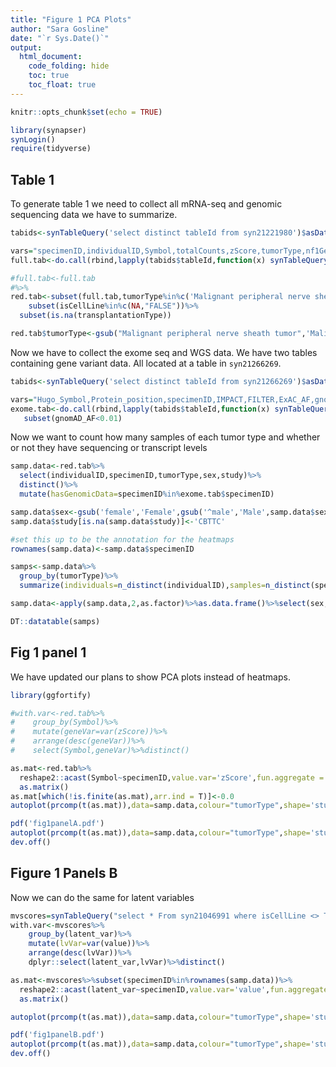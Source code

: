 ```yaml
---
title: "Figure 1 PCA Plots"
author: "Sara Gosline"
date: "`r Sys.Date()`"
output:
  html_document:
    code_folding: hide
    toc: true
    toc_float: true
---
```



```r
knitr::opts_chunk$set(echo = TRUE)

library(synapser)
synLogin()
require(tidyverse)


```

## Table 1
To generate table 1 we need to collect all mRNA-seq and genomic sequencing data we have to summarize.

```r
tabids<-synTableQuery('select distinct tableId from syn21221980')$asDataFrame()

vars="specimenID,individualID,Symbol,totalCounts,zScore,tumorType,nf1Genotype,sex,isCellLine,transplantationType,study"
full.tab<-do.call(rbind,lapply(tabids$tableId,function(x) synTableQuery(paste('select',vars,'from',x))$asDataFrame()))

#full.tab<-full.tab
#%>%
red.tab<-subset(full.tab,tumorType%in%c('Malignant peripheral nerve sheath tumor','Neurofibroma','Malignant Peripheral Nerve Sheath Tumor','Plexiform Neurofibroma','Cutaneous Neurofibroma'))%>%
    subset(isCellLine%in%c(NA,"FALSE"))%>%
  subset(is.na(transplantationType))

red.tab$tumorType<-gsub("Malignant peripheral nerve sheath tumor",'Malignant Peripheral Nerve Sheath Tumor',red.tab$tumorType)


```

Now we have to collect the exome seq and WGS data. We have two tables containing gene variant data. All located at a table in `syn21266269`.

```r
tabids<-synTableQuery('select distinct tableId from syn21266269')$asDataFrame()

vars="Hugo_Symbol,Protein_position,specimenID,IMPACT,FILTER,ExAC_AF,gnomAD_AF"
exome.tab<-do.call(rbind,lapply(tabids$tableId,function(x) synTableQuery(paste('select',vars,'from',x))$asDataFrame()))%>%
   subset(gnomAD_AF<0.01)

```

Now we want to count how many samples of each tumor type and whether or not they have sequencing or transcript levels

```r
samp.data<-red.tab%>%
  select(individualID,specimenID,tumorType,sex,study)%>%
  distinct()%>%
  mutate(hasGenomicData=specimenID%in%exome.tab$specimenID)

samp.data$sex<-gsub('female','Female',gsub('^male','Male',samp.data$sex))
samp.data$study[is.na(samp.data$study)]<-'CBTTC'

#set this up to be the annotation for the heatmaps
rownames(samp.data)<-samp.data$specimenID

samps<-samp.data%>%
  group_by(tumorType)%>%
  summarize(individuals=n_distinct(individualID),samples=n_distinct(specimenID),numGenomic=length(which(hasGenomicData)))

samp.data<-apply(samp.data,2,as.factor)%>%as.data.frame()%>%select(sex,study,hasGenomicData,tumorType)

DT::datatable(samps)

```

## Fig 1 panel 1
We have updated our plans to show PCA plots instead of heatmaps.

```r
library(ggfortify)

#with.var<-red.tab%>%
#    group_by(Symbol)%>%
#    mutate(geneVar=var(zScore))%>%
#    arrange(desc(geneVar))%>%
#    select(Symbol,geneVar)%>%distinct()

as.mat<-red.tab%>%
  reshape2::acast(Symbol~specimenID,value.var='zScore',fun.aggregate = function(x) mean(x,na.rm=T))%>%
  as.matrix()
as.mat[which(!is.finite(as.mat),arr.ind = T)]<-0.0
autoplot(prcomp(t(as.mat)),data=samp.data,colour="tumorType",shape='study')+ggtitle('RNAseq-derived clustering')

pdf('fig1panelA.pdf')
autoplot(prcomp(t(as.mat)),data=samp.data,colour="tumorType",shape='study')+ggtitle('RNAseq-derived clustering')
dev.off()

```


## Figure 1 Panels B
Now we can do the same for latent variables

```r

mvscores=synTableQuery("select * From syn21046991 where isCellLine <> TRUE")$asDataFrame()
with.var<-mvscores%>%
    group_by(latent_var)%>%
    mutate(lvVar=var(value))%>%
    arrange(desc(lvVar))%>%
    dplyr::select(latent_var,lvVar)%>%distinct()

as.mat<-mvscores%>%subset(specimenID%in%rownames(samp.data))%>%
  reshape2::acast(latent_var~specimenID,value.var='value',fun.aggregate = mean)%>%
  as.matrix()

autoplot(prcomp(t(as.mat)),data=samp.data,colour="tumorType",shape='study')+ggtitle('LV-derived clustering')

pdf('fig1panelB.pdf')
autoplot(prcomp(t(as.mat)),data=samp.data,colour="tumorType",shape='study')+ggtitle('LV-derived clustering')
dev.off()


```
